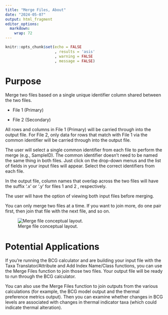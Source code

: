 ```yaml
---
title: "Merge Files, About"
date: "2024-05-07"
output: html_fragment
editor_options: 
  markdown: 
    wrap: 72
---
```


```r
knitr::opts_chunk$set(echo = FALSE
                      , results = 'asis'
                      , warning = FALSE
                      , message = FALSE)
```

# Purpose
Merge two files based on a single unique identifier column shared between the 
two files.

* File 1 (Primary)

* File 2 (Secondary)

All rows and columns in File 1 (Primary) will be carried through into the output
file. For File 2, only data for rows that match with File 1 via the common 
identifier will be carried through into the output file.

The user will select a single common identifier from each file to perform the 
merge (e.g., SampleID). The common identifier doesn’t need to be named the same 
thing in both files. Just click on the drop-down menus and the list of fields in
your input files will appear. Select the correct identifiers from each file.

In the output file, column names that overlap across the two files will have the 
suffix ‘.x’ or ‘.y’ for files 1 and 2 , respectively.

The user will have the option of viewing both input files before merging.

You can only merge two files at a time. If you want to join more, do one pair 
first, then join that file with the next file, and so on.

![Merge file conceptual layout.](images\FileBuilder_MergeFiles_About_Fig1.jpg)

# Potential Applications
If you’re running the BCG calculator and are building your input file with the 
Taxa Translator/Attribute and Add Index Name/Class functions, you can use the 
Merge Files function to join those two files.  Your output file will be ready to
run through the BCG calculator.
		
You can also use the Merge Files function to join outputs from the various 
calculations (for example, the BCG model output and the thermal preference 
metrics output). Then you can examine whether changes in BCG levels are 
associated with changes in thermal indicator taxa (which could indicate thermal
alteration).
